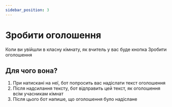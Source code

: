 ---
sidebar_position: 3
---

# Зробити оголошення

Коли ви увійшли в класну кімнату, як вчитель у вас буде кнопка Зробити оголошення

## Для чого вона? 

1. При натискані на неї, бот попросить вас надіслати текст оголошення
2. Після надсилання тексту, бот відправить цей текст, як оголошення всім учасникам кімнат
3. Після цього бот напише, що оголошення було надіслане
